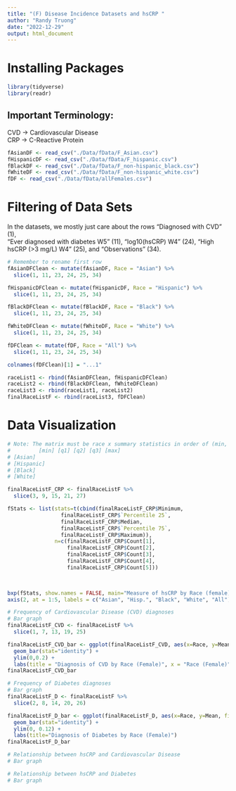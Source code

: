 ```yaml
---
title: "(F) Disease Incidence Datasets and hsCRP "
author: "Randy Truong"
date: "2022-12-29"
output: html_document
---
```


# Installing Packages 

```r
library(tidyverse)
library(readr)
```

## Important Terminology: 
CVD -> Cardiovascular Disease           
CRP -> C-Reactive Protein           

```r
fAsianDF <- read_csv("./Data/fData/F_Asian.csv")
fHispanicDF <- read_csv("./Data/fData/F_hispanic.csv")
fBlackDF <- read_csv("./Data/fData/F_non-hispanic_black.csv")
fWhiteDF <- read_csv("./Data/fData/F_non-hispanic_white.csv")
fDF <- read_csv("./Data/fData/allFemales.csv")

```

# Filtering of Data Sets 

In the datasets, we mostly just care about the rows "Diagnosed with CVD" (1),  
"Ever diagnosed with diabetes W5" (11), "log10(hsCRP) W4" (24), "High hsCRP (>3 mg/L) W4" (25), and "Observations" (34).

```r

# Remember to rename first row 
fAsianDFClean <- mutate(fAsianDF, Race = "Asian") %>% 
  slice(1, 11, 23, 24, 25, 34) 

fHispanicDFClean <- mutate(fHispanicDF, Race = "Hispanic") %>% 
  slice(1, 11, 23, 24, 25, 34) 

fBlackDFClean <- mutate(fBlackDF, Race = "Black") %>% 
  slice(1, 11, 23, 24, 25, 34) 

fWhiteDFClean <- mutate(fWhiteDF, Race = "White") %>% 
  slice(1, 11, 23, 24, 25, 34) 

fDFClean <- mutate(fDF, Race = "All") %>% 
  slice(1, 11, 23, 24, 25, 34)

colnames(fDFClean)[1] = "...1"

```

```r
raceList1 <- rbind(fAsianDFClean, fHispanicDFClean)
raceList2 <- rbind(fBlackDFClean, fWhiteDFClean)
raceList3 <- rbind(raceList1, raceList2)
finalRaceListF <- rbind(raceList3, fDFClean)

```


# Data Visualization  

```r
# Note: The matrix must be race x summary statistics in order of (min, Q1, Q2, Q3, max)
#         [min] [q1] [q2] [q3] [max]
# [Asian]
# [Hispanic]
# [Black]
# [White]

finalRaceListF_CRP <- finalRaceListF %>% 
  slice(3, 9, 15, 21, 27) 

fStats <- list(stats=t(cbind(finalRaceListF_CRP$Minimum,
                 finalRaceListF_CRP$`Percentile 25`,
                 finalRaceListF_CRP$Median,
                 finalRaceListF_CRP$`Percentile 75`,
                 finalRaceListF_CRP$Maximum)),
               n=c(finalRaceListF_CRP$Count[1],
                   finalRaceListF_CRP$Count[2],
                   finalRaceListF_CRP$Count[3],
                   finalRaceListF_CRP$Count[4],
                   finalRaceListF_CRP$Count[5]))

                

bxp(fStats, show.names = FALSE, main="Measure of hsCRP by Race (female)", xlab="hsCRP(mg/L)", ylab="Race", ylim = c(0,10), horizontal = TRUE)
axis(2, at = 1:5, labels = c("Asian", "Hisp.", "Black", "White", "All"))

```
```r
# Frequency of Cardiovascular Disease (CVD) diagnoses 
# Bar graph 
finalRaceListF_CVD <- finalRaceListF %>% 
  slice(1, 7, 13, 19, 25) 

finalRaceListF_CVD_bar <- ggplot(finalRaceListF_CVD, aes(x=Race, y=Mean, fill=Race)) + 
  geom_bar(stat="identity") + 
  ylim(0,0.2) + 
  labs(title = "Diagnosis of CVD by Race (Female)", x = "Race (Female)")
finalRaceListF_CVD_bar

# Frequency of Diabetes diagnoses
# Bar graph 
finalRaceListF_D <- finalRaceListF %>% 
  slice(2, 8, 14, 20, 26)

finalRaceListF_D_bar <- ggplot(finalRaceListF_D, aes(x=Race, y=Mean, fill=Race)) + 
  geom_bar(stat="identity") + 
  ylim(0, 0.12) + 
  labs(title="Diagnosis of Diabetes by Race (Female)")
finalRaceListF_D_bar
```

```r
# Relationship between hsCRP and Cardiovascular Disease
# Bar graph 

# Relationship between hsCRP and Diabetes
# Bar graph 

```

